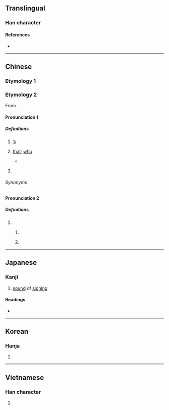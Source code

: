 {{character info}}
==Translingual==

===Han character===
{{Han char|rn=30|rad=口|as=11|sn=14|four=|canj=RAIU,RHPU|ids=⿰口既,⿰口旣}}

====References====
* {{Han ref|kx=0204.430|dkj=04170|dj=0427.200|hdz=10662.090|uh=5605|ud=22021}}

----

==Chinese==

===Etymology 1===
{{zh-see|慨|v}}

===Etymology 2===
{{zh-forms|alt=噶-Mainland China,o既-nonstandard}}
From {{zh-l|個|tr=-|''generic classifier''}}.

{{etystub|zh}}

====Pronunciation 1====
{{zh-pron
|c=ge3
|h=pfs=ke
|cat=part
}}

=====Definitions=====
{{zh-hanzi}} {{tlb|zh|chiefly|Cantonese}}

# {{n-g|[[possessive|Possessive]] particle:}} [['s|’s]]
#: {{zh-x|佢哋 嘅|their, theirs|C}}
# {{n-g|Used to link a noun, an adjective or a phrase to a noun to describe it.}} [[that]]; [[who]]
#: {{zh-x|藍色 嘅 天空|blue sky|C}}
#* {{zh-x|去 旺角 嘅 火車|a train '''that''' goes to Mongkok|C}}
# {{n-g|Used at the end of a declarative sentence for emphasis.}}
#: {{zh-x|呢{nei1} 首 歌 一定 啱 你 聽 嘅。|You've got to like listening to this song.|C}}

======Synonyms======
{{zh-dial|的}}

====Pronunciation 2====
{{zh-pron
|c=ge2
|cat=part
}}

=====Definitions=====
{{zh-hanzi}} {{tlb|zh|Cantonese}}

# {{n-g|Used at the end of a sentence to show}}
## {{n-g|[[agreement|Agreement]] or [[confirmation]].}}
##: {{zh-x|件 衫 又 真係 幾 靚 嘅{ge2}。|The shirt is actually quite pretty.|C}}
## {{n-g|[[doubt|Doubt]] or [[surprise]].}}
##: {{zh-x|點解 會 噉 嘅{ge2}？|Why is it so?|C}}

----

==Japanese==

===Kanji===
{{ja-kanji|grade=|rs=口11}}

# [[sound]] of [[sighing]]

====Readings====
* {{ja-readings
|on=がい, かい
|kun=なげ-く
}}

----

==Korean==

===Hanja===
{{ko-hanja|hangeul=개|mr=kae}}

# {{rfdef|ko|sort=口11}}

----

==Vietnamese==

===Han character===
{{vi-hantu|[[ngấy]], [[gáy]], [[gấy]], [[ngáy]], [[ngậy]]|rs=口11}}

# {{rfdef|vi}}